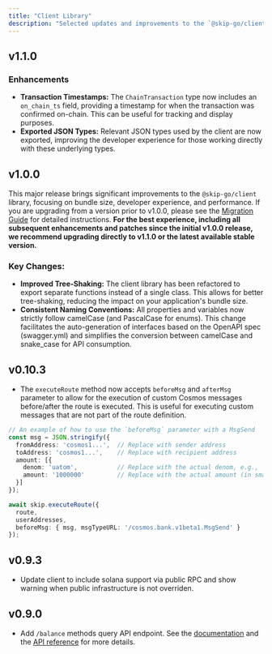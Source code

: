 ```yaml
---
title: "Client Library"
description: "Selected updates and improvements to the `@skip-go/client` [npm package](https://www.npmjs.com/package/@skip-go/client)."
---
```


## v1.1.0

### Enhancements
- **Transaction Timestamps:** The `ChainTransaction` type now includes an `on_chain_ts` field, providing a timestamp for when the transaction was confirmed on-chain. This can be useful for tracking and display purposes.
- **Exported JSON Types:** Relevant JSON types used by the client are now exported, improving the developer experience for those working directly with these underlying types.

## v1.0.0

This major release brings significant improvements to the `@skip-go/client` library, focusing on bundle size, developer experience, and performance. If you are upgrading from a version prior to v1.0.0, please see the [Migration Guide](../client/migration-guide) for detailed instructions. **For the best experience, including all subsequent enhancements and patches since the initial v1.0.0 release, we recommend upgrading directly to v1.1.0 or the latest available stable version.**

### Key Changes:

-   **Improved Tree-Shaking:** The client library has been refactored to export separate functions instead of a single class. This allows for better tree-shaking, reducing the impact on your application's bundle size.
-   **Consistent Naming Conventions:** All properties and variables now strictly follow camelCase (and PascalCase for enums). This change facilitates the auto-generation of interfaces based on the OpenAPI spec (swagger.yml) and simplifies the conversion between camelCase and snake_case for API consumption.

## v0.10.3
- The `executeRoute` method now accepts `beforeMsg` and `afterMsg`  parameter to allow for the execution of custom Cosmos messages before/after the route is executed. This is useful for executing custom messages that are not part of the route definition.

```typescript
// An example of how to use the `beforeMsg` parameter with a MsgSend
const msg = JSON.stringify({
  fromAddress: 'cosmos1...',  // Replace with sender address
  toAddress: 'cosmos1...',    // Replace with recipient address
  amount: [{
    denom: 'uatom',           // Replace with the actual denom, e.g., 'uatom' for ATOM
    amount: '1000000'         // Replace with the actual amount (in smallest unit, e.g., micro-ATOM)
  }]
});

await skip.executeRoute({
  route,
  userAddresses,
  beforeMsg: { msg, msgTypeURL: '/cosmos.bank.v1beta1.MsgSend' }
});
```

## v0.9.3
- Update client to include solana support via public RPC and show warning when public infrastructure is not overriden.

## v0.9.0
- Add `/balance` methods query API endpoint. See the [documentation](../client/balance-gas-and-fee-tooling) and the [API reference](/api-reference/prod/info/post-v2infobalances) for more details.